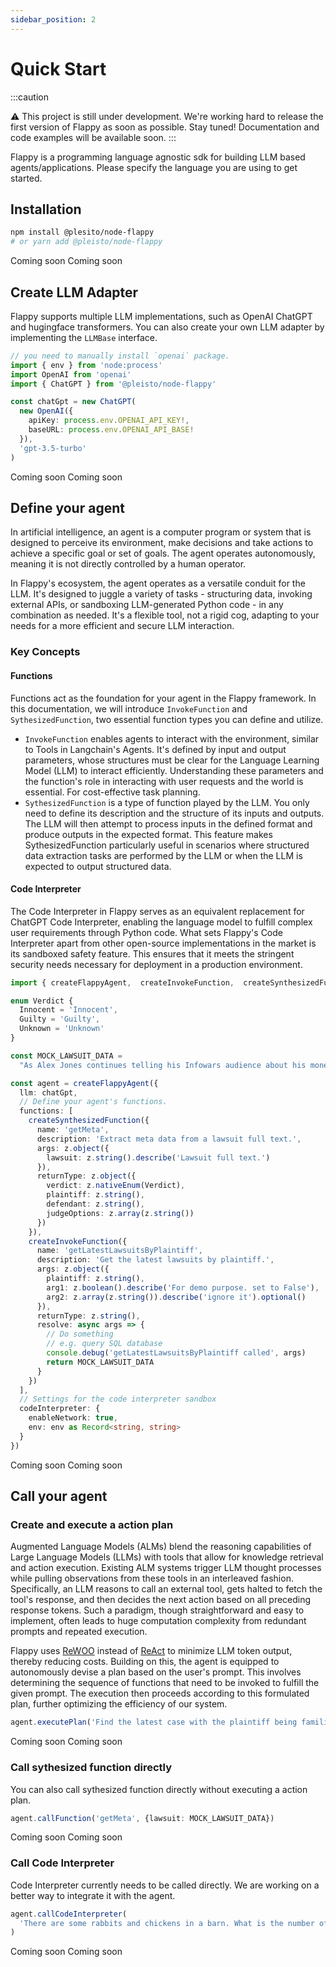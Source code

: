 ```yaml
---
sidebar_position: 2
---
```



# Quick Start

:::caution

⚠️ This project is still under development. We're working hard to release the first version of Flappy as soon as possible. Stay tuned! Documentation and code examples will be available soon.
:::


Flappy is a programming language agnostic sdk for building LLM based agents/applications. Please specify the language you are using to get started.

## Installation

<Tabs>
  <TabItem value="nodejs" label="NodeJS (TypeScript)" default>

```bash
npm install @plesito/node-flappy
# or yarn add @pleisto/node-flappy
```

  </TabItem>
  <TabItem value="java" label="Java" default>
    Coming soon
  </TabItem>
  <TabItem value="csharp" label="C#" default>
    Coming soon
  </TabItem>
</Tabs>

## Create LLM Adapter

Flappy supports multiple LLM implementations, such as OpenAI ChatGPT and hugingface transformers. You can also create your own LLM adapter by implementing the `LLMBase` interface.


<Tabs>
  <TabItem value="nodejs" label="NodeJS (TypeScript) with ChatGPT" default>

```ts
// you need to manually install `openai` package.
import { env } from 'node:process'
import OpenAI from 'openai'
import { ChatGPT } from '@pleisto/node-flappy'

const chatGpt = new ChatGPT(
  new OpenAI({
    apiKey: process.env.OPENAI_API_KEY!,
    baseURL: process.env.OPENAI_API_BASE!
  }),
  'gpt-3.5-turbo'
)
```

  </TabItem>
  <TabItem value="java" label="Java" default>
    Coming soon
  </TabItem>
  <TabItem value="csharp" label="C#" default>
    Coming soon
  </TabItem>
</Tabs>

## Define your agent

In artificial intelligence, an agent is a computer program or system that is designed to perceive its environment, make decisions and take actions to achieve a specific goal or set of goals. The agent operates autonomously, meaning it is not directly controlled by a human operator.

In Flappy's ecosystem, the agent operates as a versatile conduit for the LLM. It's designed to juggle a variety of tasks - structuring data, invoking external APIs, or sandboxing LLM-generated Python code - in any combination as needed. It's a flexible tool, not a rigid cog, adapting to your needs for a more efficient and secure LLM interaction.

### Key Concepts

#### Functions

Functions act as the foundation for your agent in the Flappy framework. In this documentation, we will introduce `InvokeFunction` and `SythesizedFunction`, two essential function types you can define and utilize.


- `InvokeFunction` enables agents to interact with the environment, similar to Tools in Langchain's Agents. It's defined by input and output parameters, whose structures must be clear for the Language Learning Model (LLM) to interact efficiently. Understanding these parameters and the function's role in interacting with user requests and the world is essential. For cost-effective task planning.
- `SythesizedFunction` is a type of function played by the LLM. You only need to define its description and the structure of its inputs and outputs. The LLM will then attempt to process inputs in the defined format and produce outputs in the expected format. This feature makes SythesizedFunction particularly useful in scenarios where structured data extraction tasks are performed by the LLM or when the LLM is expected to output structured data.

#### Code Interpreter

The Code Interpreter in Flappy serves as an equivalent replacement for ChatGPT Code Interpreter, enabling the language model to fulfill complex user requirements through Python code. What sets Flappy's Code Interpreter apart from other open-source implementations in the market is its sandboxed safety feature. This ensures that it meets the stringent security needs necessary for deployment in a production environment.



<Tabs>
  <TabItem value="nodejs" label="NodeJS (TypeScript) with ChatGPT" default>

```ts
import { createFlappyAgent,  createInvokeFunction,  createSynthesizedFunction,  z } from '@pleisto/node-flappy'

enum Verdict {
  Innocent = 'Innocent',
  Guilty = 'Guilty',
  Unknown = 'Unknown'
}

const MOCK_LAWSUIT_DATA =
  "As Alex Jones continues telling his Infowars audience about his money problems and pleads for them to buy his products, his own documents show life is not all that bad — his net worth is around $14 million and his personal spending topped $93,000 in July alone, including thousands of dollars on meals and entertainment. The conspiracy theorist and his lawyers file monthly financial reports in his personal bankruptcy case, and the latest one has struck a nerve with the families of victims of Sandy Hook Elementary School shooting. They're still seeking the $1.5 billion they won last year in lawsuits against Jones and his media company for repeatedly calling the 2012 massacre a hoax on his shows. “It is disturbing that Alex Jones continues to spend money on excessive household expenditures and his extravagant lifestyle when that money rightfully belongs to the families he spent years tormenting,” said Christopher Mattei, a Connecticut lawyer for the families. “The families are increasingly concerned and will continue to contest these matters in court.” In an Aug. 29 court filing, lawyers for the families said that if Jones doesn’t reduce his personal expenses to a “reasonable” level, they will ask the bankruptcy judge to bar him from “further waste of estate assets,” appoint a trustee to oversee his spending, or dismiss the bankruptcy case. On his Infowars show Tuesday, Jones said he’s not doing anything wrong."

const agent = createFlappyAgent({
  llm: chatGpt,
  // Define your agent's functions.
  functions: [
    createSynthesizedFunction({
      name: 'getMeta',
      description: 'Extract meta data from a lawsuit full text.',
      args: z.object({
        lawsuit: z.string().describe('Lawsuit full text.')
      }),
      returnType: z.object({
        verdict: z.nativeEnum(Verdict),
        plaintiff: z.string(),
        defendant: z.string(),
        judgeOptions: z.array(z.string())
      })
    }),
    createInvokeFunction({
      name: 'getLatestLawsuitsByPlaintiff',
      description: 'Get the latest lawsuits by plaintiff.',
      args: z.object({
        plaintiff: z.string(),
        arg1: z.boolean().describe('For demo purpose. set to False'),
        arg2: z.array(z.string()).describe('ignore it').optional()
      }),
      returnType: z.string(),
      resolve: async args => {
        // Do something
        // e.g. query SQL database
        console.debug('getLatestLawsuitsByPlaintiff called', args)
        return MOCK_LAWSUIT_DATA
      }
    })
  ],
  // Settings for the code interpreter sandbox
  codeInterpreter: {
    enableNetwork: true,
    env: env as Record<string, string>
  }
})
```

  </TabItem>
  <TabItem value="java" label="Java" default>
    Coming soon
  </TabItem>
  <TabItem value="csharp" label="C#" default>
    Coming soon
  </TabItem>
</Tabs>

## Call your agent

### Create and execute a action plan

Augmented Language Models (ALMs) blend the reasoning capabilities of Large Language Models (LLMs) with tools that allow for knowledge retrieval and action execution. Existing ALM systems trigger LLM thought processes while pulling observations from these tools in an interleaved fashion. Specifically, an LLM reasons to call an external tool, gets halted to fetch the tool's response, and then decides the next action based on all preceding response tokens. Such a paradigm, though straightforward and easy to implement, often leads to huge computation complexity from redundant prompts and repeated execution.

Flappy uses [ReWOO](https://arxiv.org/abs/2305.18323) instead of [ReAct](https://arxiv.org/abs/2210.03629) to minimize LLM token output, thereby reducing costs. Building on this, the agent is equipped to autonomously devise a plan based on the user's prompt. This involves determining the sequence of functions that need to be invoked to fulfill the given prompt. The execution then proceeds according to this formulated plan, further optimizing the efficiency of our system.

<Tabs>
  <TabItem value="nodejs" label="NodeJS (TypeScript) with ChatGPT" default>

```ts
agent.executePlan('Find the latest case with the plaintiff being families of victims and return its metadata.')
```

  </TabItem>
  <TabItem value="java" label="Java" default>
    Coming soon
  </TabItem>
  <TabItem value="csharp" label="C#" default>
    Coming soon
  </TabItem>
</Tabs>


### Call sythesized function directly

You can also call sythesized function directly without executing a action plan.


<Tabs>
  <TabItem value="nodejs" label="NodeJS (TypeScript) with ChatGPT" default>

```ts
agent.callFunction('getMeta', {lawsuit: MOCK_LAWSUIT_DATA})
```

  </TabItem>
  <TabItem value="java" label="Java" default>
    Coming soon
  </TabItem>
  <TabItem value="csharp" label="C#" default>
    Coming soon
  </TabItem>
</Tabs>



### Call Code Interpreter

Code Interpreter currently needs to be called directly. We are working on a better way to integrate it with the agent.

<Tabs>
  <TabItem value="nodejs" label="NodeJS (TypeScript) with ChatGPT" default>

```ts
agent.callCodeInterpreter(
  'There are some rabbits and chickens in a barn. What is the number of chickens if there are 396 legs  and 150 heads in the barn?'
)
```

  </TabItem>
  <TabItem value="java" label="Java" default>
    Coming soon
  </TabItem>
  <TabItem value="csharp" label="C#" default>
    Coming soon
  </TabItem>
</Tabs>
